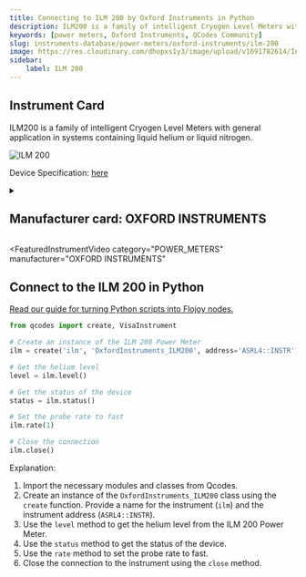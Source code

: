 ```yaml
---
title: Connecting to ILM 200 by Oxford Instruments in Python
description: ILM200 is a family of intelligent Cryogen Level Meters with general application in systems containing liquid helium or liquid nitrogen.
keywords: [power meters, Oxford Instruments, QCodes Community] 
slug: instruments-database/power-meters/oxford-instruments/ilm-200 
image: https://res.cloudinary.com/dhopxs1y3/image/upload/v1691782614/Instruments/Power%20Meters/ILM-200/ILM-200.jpg
sidebar:
    label: ILM 200 
---
```



## Instrument Card

ILM200 is a family of intelligent Cryogen Level Meters with general application in systems containing liquid helium or liquid nitrogen.

![ILM 200](https://res.cloudinary.com/dhopxs1y3/image/upload/v1691782614/Instruments/Power%20Meters/ILM-200/ILM-200.jpg)

Device Specification: [here](https://lmu.web.psi.ch/docu/manuals/bulk_manuals/OxfordInstruments/ILM200.pdf)

<details style={{ marginTop: "15px"}}>
<summary><h2 style={{display:'inline'}}>Manufacturer card: OXFORD INSTRUMENTS</h2></summary>

![OXFORD INSTRUMENTS](https://res.cloudinary.com/dhopxs1y3/image/upload/v1692806167/Instruments/Vendor%20Logos/Oxford_Instruments.png)

Oxford Instruments plc is a United Kingdom manufacturing and research company that designs and manufactures tools and systems for industry and research. The company is headquartered in Abingdon, Oxfordshire, England, with sites in the United Kingdom, United States, Europe, and Asia.[2] It is listed on the London Stock Exchange and is a constituent of the FTSE 250 Index.[3]

- Headquarters: Abingdon, United Kingdom
- Yearly Revenue (millions, USD): 367.3
- Vendor Website: [here](https://www.oxinst.com/)

</details>


<FeaturedInstrumentVideo
  category="POWER_METERS"
  manufacturer="OXFORD INSTRUMENTS"
></FeaturedInstrumentVideo>

## Connect to the ILM 200 in Python

[Read our guide for turning Python scripts into Flojoy nodes.](https://docs.flojoy.ai/contribution/blocks/custom-flojoy-block/)


<Tabs>

<TabItem value="Flojoy" label="Flojoy" className="flojoy-instrument-tabs">

<NodeCardCollection category='POWER_METERS' manufacturer='OXFORD'></NodeCardCollection>

</TabItem>
<TabItem value="QCodes Community" label="QCodes Community">

```python
from qcodes import create, VisaInstrument

# Create an instance of the ILM 200 Power Meter
ilm = create('ilm', 'OxfordInstruments_ILM200', address='ASRL4::INSTR')

# Get the helium level
level = ilm.level()

# Get the status of the device
status = ilm.status()

# Set the probe rate to fast
ilm.rate(1)

# Close the connection
ilm.close()
```

Explanation:
1. Import the necessary modules and classes from Qcodes.
2. Create an instance of the `OxfordInstruments_ILM200` class using the `create` function. Provide a name for the instrument (`ilm`) and the instrument address (`ASRL4::INSTR`).
3. Use the `level` method to get the helium level from the ILM 200 Power Meter.
4. Use the `status` method to get the status of the device.
5. Use the `rate` method to set the probe rate to fast.
6. Close the connection to the instrument using the `close` method.

</TabItem>
</Tabs>